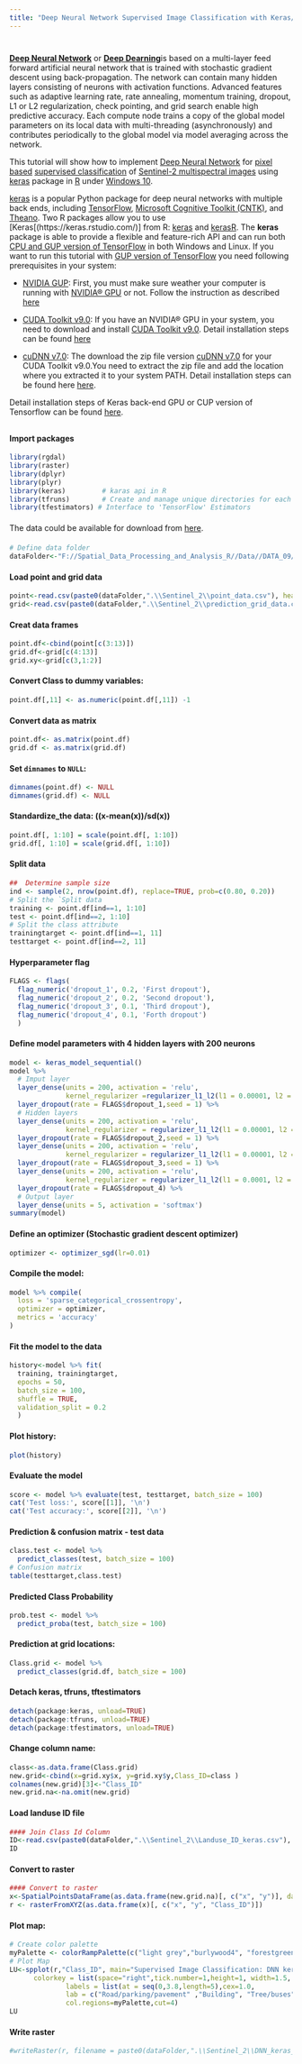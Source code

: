 ```yaml
---
title: "Deep Neural Network Supervised Image Classification with Keras/TensorFlow"
---
```

<div style="margin-bottom:40px;">
</div>

[**Deep Neural Network**](http://neuralnetworksanddeeplearning.com/chap6.html) or [**Deep Dearning**](https://en.wikipedia.org/wiki/Deep_learning)is based on a multi-layer feed forward artificial neural network that is trained with stochastic gradient descent using back-propagation. The network can contain many hidden layers consisting of neurons with activation functions. Advanced features such as adaptive learning rate, rate annealing, momentum training, dropout, L1 or L2 regularization, check pointing, and grid search enable high predictive accuracy. Each compute node trains a copy of the global model parameters on its local data with multi-threading (asynchronously) and contributes periodically to the global model via model averaging across the network.

This tutorial  will show how to implement [Deep Neural Network](https://en.wikipedia.org/wiki/Deep_learning) for [pixel based](https://gis.stackexchange.com/questions/237461/distinction-between-pixel-based-and-object-based-classification) [supervised classification ](https://articles.extension.org/pages/40214/whats-the-difference-between-a-supervised-and-unsupervised-image-classification) of [Sentinel-2 multispectral images](https://sentinel.esa.int/web/sentinel/missions/sentinel-2) using [keras](https://keras.rstudio.com/) package in [R](https://cloud.r-project.org/) under [Windows 10](https://www.microsoft.com/en-us/software-download/windows10).

[keras](https://keras.rstudio.com/) is a popular Python package for deep neural networks with multiple back ends, including [TensorFlow](https://www.tensorflow.org/), [Microsoft Cognitive Toolkit (CNTK)](https://docs.microsoft.com/en-us/cognitive-toolkit/), and [Theano](http://deeplearning.net/software/theano/). Two R packages allow you  to use [Keras[(https://keras.rstudio.com/)] from R:  [keras](https://keras.rstudio.com/) and  [kerasR](https://github.com/statsmaths/kerasR). The **keras** package is able to provide a flexible and feature-rich API and can run both [CPU and GUP version of TensorFlow](https://www.tensorflow.org/install/install_windows) in both Windows and Linux.  If you want to run this tutorial with [GUP version of TensorFlow](https://www.tensorflow.org/install/install_windows) you need following prerequisites in your system:   

* [NVIDIA GUP](https://developer.nvidia.com/cuda-gpus): First, you must make sure weather your computer is running with [NVIDIA® GPU](https://developer.nvidia.com/cuda-gpus) or not. Follow the instruction as described  [here](http://nvidia.custhelp.com/app/answers/detail/a_id/2040/~/identifying-the-graphics-card-model-and-device-id-in-a-pc)

* [CUDA Toolkit v9.0](https://developer.nvidia.com/cuda-90-download-archive?target_os=Windows&target_arch=x86_64&target_version=10&target_type=exelocal): If you have an NVIDIA® GPU in your system, you need to download and install [CUDA Toolkit  v9.0](https://developer.nvidia.com/cuda-90-download-archive?target_os=Windows&target_arch=x86_64&target_version=10&target_type=exelocal). Detail installation steps can be found [here](http://nvidia.custhelp.com/app/answers/detail/a_id/2040/~/identifying-the-graphics-card-model-and-device-id-in-a-pc)

* [cuDNN v7.0](https://developer.nvidia.com/cudnn): The download the zip file version [cuDNN v7.0](https://developer.nvidia.com/cudnn) for your CUDA Toolkit v9.0.You need to extract the zip file and add the location where you extracted it to your system PATH.  Detail installation steps can be found here [here](F:\DeepLearning_tutorial\Satellite_Image_Calssification\h20_R_ImageCalssification\keras_R\Detail installation steps are described here). 

Detail installation steps of Keras back-end GPU or CUP version of Tensorflow can be found [here](https://tensorflow.rstudio.com/keras/reference/install_keras.html).

<div style="margin-bottom:30px;">
</div>

#### Import packages

```r
library(rgdal)
library(raster)
library(dplyr)
library(plyr)
library(keras)         # karas api in R
library(tfruns)        # Create and manage unique directories for each 'TensorFlow' training run. 
library(tfestimators) # Interface to 'TensorFlow' Estimators 
```

<div style="margin-bottom:20px;">
</div>

The data could be available for download from [here](https://www.dropbox.com/s/ybh1kr487wrhl8i/DATA_09.7z?dl=0).

<div style="margin-bottom:20px;">
</div>

```r
# Define data folder
dataFolder<-"F://Spatial_Data_Processing_and_Analysis_R//Data//DATA_09//"
```

#### Load point and grid data

```r
point<-read.csv(paste0(dataFolder,".\\Sentinel_2\\point_data.csv"), header = T)
grid<-read.csv(paste0(dataFolder,".\\Sentinel_2\\prediction_grid_data.csv"), header = T)
```

#### Creat data frames  

```r
point.df<-cbind(point[c(3:13)])
grid.df<-grid[c(4:13)]
grid.xy<-grid[c(3,1:2)]
```

#### Convert Class to dummy variables:

```r
point.df[,11] <- as.numeric(point.df[,11]) -1 
```

#### Convert data as matrix

```r
point.df<- as.matrix(point.df)
grid.df <- as.matrix(grid.df)
```

#### Set  `dimnames` to `NULL`:

```r
dimnames(point.df) <- NULL
dimnames(grid.df) <- NULL
```

#### Standardize_the data: ((x-mean(x))/sd(x))

```r
point.df[, 1:10] = scale(point.df[, 1:10])
grid.df[, 1:10] = scale(grid.df[, 1:10])
```

#### Split data 

```r
##  Determine sample size
ind <- sample(2, nrow(point.df), replace=TRUE, prob=c(0.80, 0.20))
# Split the `Split data
training <- point.df[ind==1, 1:10]
test <- point.df[ind==2, 1:10]
# Split the class attribute
trainingtarget <- point.df[ind==1, 11]
testtarget <- point.df[ind==2, 11]
```

#### Hyperparameter flag

```r
FLAGS <- flags(
  flag_numeric('dropout_1', 0.2, 'First dropout'),
  flag_numeric('dropout_2', 0.2, 'Second dropout'),
  flag_numeric('dropout_3', 0.1, 'Third dropout'),
  flag_numeric('dropout_4', 0.1, 'Forth dropout')
  )
```

#### Define model parameters with 4 hidden layers with 200 neurons

```r
model <- keras_model_sequential()
model %>% 
  # Imput layer
  layer_dense(units = 200, activation = 'relu', 
              kernel_regularizer =regularizer_l1_l2(l1 = 0.00001, l2 = 0.00001),input_shape = c(10)) %>% 
  layer_dropout(rate = FLAGS$dropout_1,seed = 1) %>% 
  # Hidden layers
  layer_dense(units = 200, activation = 'relu',
              kernel_regularizer = regularizer_l1_l2(l1 = 0.00001, l2 = 0.00001)) %>%
  layer_dropout(rate = FLAGS$dropout_2,seed = 1) %>%
  layer_dense(units = 200, activation = 'relu',
              kernel_regularizer = regularizer_l1_l2(l1 = 0.00001, l2 = 0.00001)) %>%
  layer_dropout(rate = FLAGS$dropout_3,seed = 1) %>%
  layer_dense(units = 200, activation = 'relu',
              kernel_regularizer = regularizer_l1_l2(l1 = 0.0001, l2 = 0.00001)) %>%
  layer_dropout(rate = FLAGS$dropout_4) %>%
  # Output layer
  layer_dense(units = 5, activation = 'softmax')
summary(model)
```

#### Define an optimizer (Stochastic gradient descent optimizer)

```r
optimizer <- optimizer_sgd(lr=0.01)
```

#### Compile the model:

```r
model %>% compile(
  loss = 'sparse_categorical_crossentropy',
  optimizer = optimizer,
  metrics = 'accuracy'
)
```

####  Fit the model to the data 

```r
history<-model %>% fit(
  training, trainingtarget, 
  epochs = 50, 
  batch_size = 100, 
  shuffle = TRUE,
  validation_split = 0.2
  )
```

#### Plot history:

```r
plot(history)
```

#### Evaluate the model

```r
score <- model %>% evaluate(test, testtarget, batch_size = 100)
cat('Test loss:', score[[1]], '\n')
cat('Test accuracy:', score[[2]], '\n')
```

#### Prediction & confusion matrix - test data

```r
class.test <- model %>%
  predict_classes(test, batch_size = 100)
# Confusion matrix
table(testtarget,class.test)
```

#### Predicted Class Probability

```r
prob.test <- model %>%
  predict_proba(test, batch_size = 100)
```

#### Prediction at grid locations:

```r
Class.grid <- model %>%
  predict_classes(grid.df, batch_size = 100)
```

#### Detach keras, tfruns, tftestimators

```r
detach(package:keras, unload=TRUE)
detach(package:tfruns, unload=TRUE)
detach(package:tfestimators, unload=TRUE)
```

#### Change column name:

```r
class<-as.data.frame(Class.grid)
new.grid<-cbind(x=grid.xy$x, y=grid.xy$y,Class_ID=class )
colnames(new.grid)[3]<-"Class_ID"
new.grid.na<-na.omit(new.grid)
```

#### Load landuse ID file

```r
#### Join Class Id Column
ID<-read.csv(paste0(dataFolder,".\\Sentinel_2\\Landuse_ID_keras.csv"), header=TRUE)
ID
```


#### Convert to raster

```r
#### Convert to raster
x<-SpatialPointsDataFrame(as.data.frame(new.grid.na)[, c("x", "y")], data = new.grid.na)
r <- rasterFromXYZ(as.data.frame(x)[, c("x", "y", "Class_ID")])
```


#### Plot map:

```r
# Create color palette
myPalette <- colorRampPalette(c("light grey","burlywood4", "forestgreen","light green", "dodgerblue"))
# Plot Map
LU<-spplot(r,"Class_ID", main="Supervised Image Classification: DNN keras-R" , 
      colorkey = list(space="right",tick.number=1,height=1, width=1.5,
              labels = list(at = seq(0,3.8,length=5),cex=1.0,
              lab = c("Road/parking/pavement" ,"Building", "Tree/buses", "Grass", "Water"))),
              col.regions=myPalette,cut=4)
LU
```

#### Write raster

```r
#writeRaster(r, filename = paste0(dataFolder,".\\Sentinel_2\\DNN_keras_Landuse.tiff"), "GTiff", overwrite=T)
```

